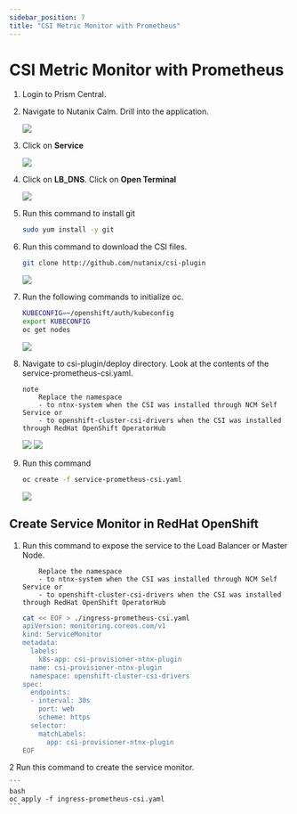 ```yaml
---
sidebar_position: 7
title: "CSI Metric Monitor with Prometheus"
---
```


# CSI Metric Monitor with Prometheus

1.  Login to Prism Central.

2.  Navigate to Nutanix Calm.  Drill into the application.

    ![](ocp_csi_prometheus_images/CSI-Prometheus-0.png)

3.  Click on **Service**

    ![](ocp_csi_prometheus_images/CSI-Prometheus-0-1.png)

4.  Click on **LB_DNS**.  Click on **Open Terminal**

    ![](ocp_csi_prometheus_images/CSI-Prometheus-0-2.png)

5.  Run this command to install git

    ```bash
    sudo yum install -y git
    ```

6.  Run this command to download the CSI files.

    ```bash
    git clone http://github.com/nutanix/csi-plugin
    ```

    ![](ocp_csi_prometheus_images/CSI-Prometheus-1.png)

7.  Run the following commands to initialize oc.

    ```bash
    KUBECONFIG=~/openshift/auth/kubeconfig
    export KUBECONFIG
    oc get nodes
    ```

    ![](ocp_csi_prometheus_images/CSI-Prometheus-2.png)

8.  Navigate to csi-plugin/deploy directory.  Look at the contents of the service-prometheus-csi.yaml.

    ```
    note
        Replace the namespace
        - to ntnx-system when the CSI was installed through NCM Self Service or
        - to openshift-cluster-csi-drivers when the CSI was installed through RedHat OpenShift OperatorHub
    ```

    ![](ocp_csi_prometheus_images/CSI-Prometheus-4.png)
    ![](ocp_csi_prometheus_images/CSI-Prometheus-5.png)

9.  Run this command

    ```bash
    oc create -f service-prometheus-csi.yaml
    ```

    ![](ocp_csi_prometheus_images/CSI-Prometheus-3.png)

## Create Service Monitor in RedHat OpenShift

1.  Run this command to expose the service to the Load Balancer or Master Node.  
    ```note
        Replace the namespace
        - to ntnx-system when the CSI was installed through NCM Self Service or
        - to openshift-cluster-csi-drivers when the CSI was installed through RedHat OpenShift OperatorHub
    ```
    
    ```bash
    cat << EOF > ./ingress-prometheus-csi.yaml
    apiVersion: monitoring.coreos.com/v1
    kind: ServiceMonitor
    metadata:
      labels:
        k8s-app: csi-provisioner-ntnx-plugin
      name: csi-provisioner-ntnx-plugin
      namespace: openshift-cluster-csi-drivers
    spec:
      endpoints:
      - interval: 30s
        port: web
        scheme: https
      selector:
        matchLabels:
          app: csi-provisioner-ntnx-plugin
    EOF

2  Run this command to create the service monitor.  

    ```
    bash
    oc apply -f ingress-prometheus-csi.yaml
    ```
